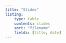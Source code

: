 ```yaml
---
title: "Slides"
listing:
    type: table
    contents: slides
    sort: "filename"
    fields: [title, date]
---
```

